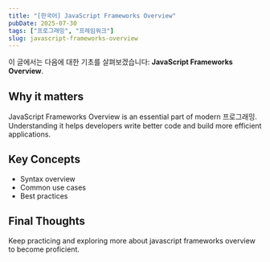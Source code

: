 ```yaml
---
title: "[한국어] JavaScript Frameworks Overview"
pubDate: 2025-07-30
tags: ["프로그래밍", "프레임워크"]
slug: javascript-frameworks-overview
---
```


이 글에서는 다음에 대한 기초를 살펴보겠습니다: **JavaScript Frameworks Overview**.

## Why it matters

JavaScript Frameworks Overview is an essential part of modern 프로그래밍. Understanding it helps developers write better code and build more efficient applications.

## Key Concepts

- Syntax overview
- Common use cases
- Best practices

## Final Thoughts

Keep practicing and exploring more about javascript frameworks overview to become proficient.
